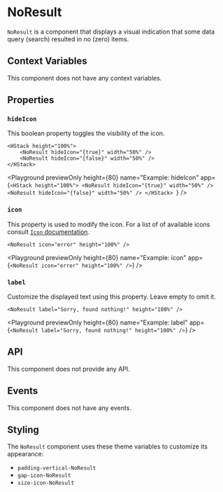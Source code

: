 # NoResult

`NoResult` is a component that displays a visual indication that some data query (search) resulted 
in no (zero) items.

## Context Variables

This component does not have any context variables.

## Properties

### `hideIcon`

This boolean property toggles the visibility of the icon.

```ueml copy
<HStack height="100%">
    <NoResult hideIcon="{true}" width="50%" />
    <NoResult hideIcon="{false}" width="50%" />
</HStack>
```

<Playground
  previewOnly
  height={80}
  name="Example: hideIcon"
  app={`<HStack height="100%">
    <NoResult hideIcon="{true}" width="50%" />
    <NoResult hideIcon="{false}" width="50%" />
</HStack>
`}
/>

### `icon`

This property is used to modify the icon. For a list of of available icons consult [`Icon` documentation](./Icon.mdx).

```ueml copy
<NoResult icon="error" height="100%" />
```

<Playground
  previewOnly
  height={80}
  name="Example: icon"
  app={`<NoResult icon="error" height="100%" />`}
/>

### `label`

Customize the displayed text using this property. Leave empty to omit it.

```ueml copy
<NoResult label="Sorry, found nothing!" height="100%" />
```

<Playground
  previewOnly
  height={80}
  name="Example: label"
  app={`<NoResult label="Sorry, found nothing!" height="100%" />`}
/>

## API

This component does not provide any API.

## Events

This component does not have any events.

## Styling

The `NoResult` component uses these theme variables to customize its appearance:

- `padding-vertical-NoResult`
- `gap-icon-NoResult`
- `size-icon-NoResult`
